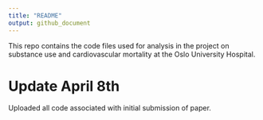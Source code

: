 ```yaml
---
title: "README"
output: github_document
---
```


This repo contains the code files used for analysis in the project on substance use and cardiovascular mortality at the Oslo University Hospital.

# Update April 8th

Uploaded all code associated with initial submission of paper.